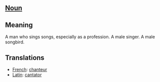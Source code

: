 == [[Noun]] ==

== Meaning ==

A man who sings songs, especially as a profession.  A male singer.  A male songbird.

== Translations ==

*[[French]]: [[chanteur]]
*[[Latin]]: [[cantator]]